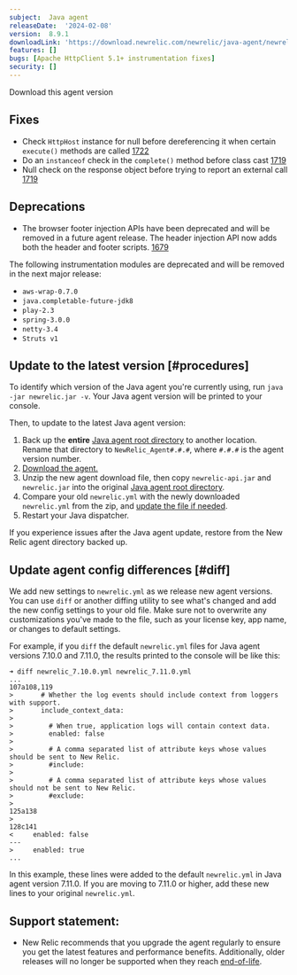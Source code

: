 ```yaml
---
subject:  Java agent
releaseDate:  '2024-02-08'
version:  8.9.1
downloadLink: 'https://download.newrelic.com/newrelic/java-agent/newrelic-agent/8.9.1/'
features: []
bugs: [Apache HttpClient 5.1+ instrumentation fixes]
security: []
---
```


<ButtonGroup>
  <ButtonLink
    role="button"
    to="https://download.newrelic.com/newrelic/java-agent/newrelic-agent/8.9.1/"
    variant="primary"
  >
    Download this agent version
  </ButtonLink>
</ButtonGroup>

## Fixes

* Check `HttpHost` instance for null before dereferencing it when certain `execute()` methods are called [1722](https://github.com/newrelic/newrelic-java-agent/pull/1722)
* Do an `instanceof` check in the `complete()` method before class cast  [1719](https://github.com/newrelic/newrelic-java-agent/pull/1719)
* Null check on the response object before trying to report an external call [1719](https://github.com/newrelic/newrelic-java-agent/pull/1719)

## Deprecations

* The browser footer injection APIs have been deprecated and will be removed in a future agent release. The header injection API now adds both the header and footer scripts. [1679](https://github.com/newrelic/newrelic-java-agent/pull/1679)

The following instrumentation modules are deprecated and will be removed in the next major release:

* `aws-wrap-0.7.0`
* `java.completable-future-jdk8`
* `play-2.3`
* `spring-3.0.0`
* `netty-3.4`
* `Struts v1`

## Update to the latest version [#procedures]

To identify which version of the Java agent you're currently using, run `java -jar newrelic.jar -v`. Your Java agent version will be printed to your console.

Then, to update to the latest Java agent version:

1. Back up the **entire** [Java agent root directory](/docs/agents/manage-apm-agents/troubleshooting/find-agent-root-directory#java-agent) to another location. Rename that directory to `NewRelic_Agent#.#.#`, where `#.#.#` is the agent version number.
2. [Download the agent.](/docs/release-notes/agent-release-notes/java-release-notes)
3. Unzip the new agent download file, then copy `newrelic-api.jar` and `newrelic.jar` into the original [Java agent root directory](/docs/agents/manage-apm-agents/troubleshooting/find-agent-root-directory#java-agent).
4. Compare your old `newrelic.yml` with the newly downloaded `newrelic.yml` from the zip, and [update the file if needed](#diff).
5. Restart your Java dispatcher.

If you experience issues after the Java agent update, restore from the New Relic agent directory backed up.

## Update agent config differences [#diff]

We add new settings to `newrelic.yml` as we release new agent versions. You can use `diff` or another diffing utility to see what's changed and add the new config settings to your old file. Make sure not to overwrite any customizations you've made to the file, such as your license key, app name, or changes to default settings.

For example, if you `diff` the default `newrelic.yml` files for Java agent versions 7.10.0 and 7.11.0, the results printed to the console will be like this:

```
➜ diff newrelic_7.10.0.yml newrelic_7.11.0.yml
...
107a108,119
>       # Whether the log events should include context from loggers with support.
>       include_context_data:
>
>         # When true, application logs will contain context data.
>         enabled: false
>
>         # A comma separated list of attribute keys whose values should be sent to New Relic.
>         #include:
>
>         # A comma separated list of attribute keys whose values should not be sent to New Relic.
>         #exclude:
>
125a138
>
128c141
<     enabled: false
---
>     enabled: true
...
```

In this example, these lines were added to the default `newrelic.yml` in Java agent version 7.11.0. If you are moving to 7.11.0 or higher, add these new lines to your original `newrelic.yml`.

## Support statement:

* New Relic recommends that you upgrade the agent regularly to ensure you get the latest features and performance benefits. Additionally, older releases will no longer be supported when they reach [end-of-life](https://docs.newrelic.com/docs/using-new-relic/cross-product-functions/install-configure/notification-changes-new-relic-saas-features-distributed-software/).

